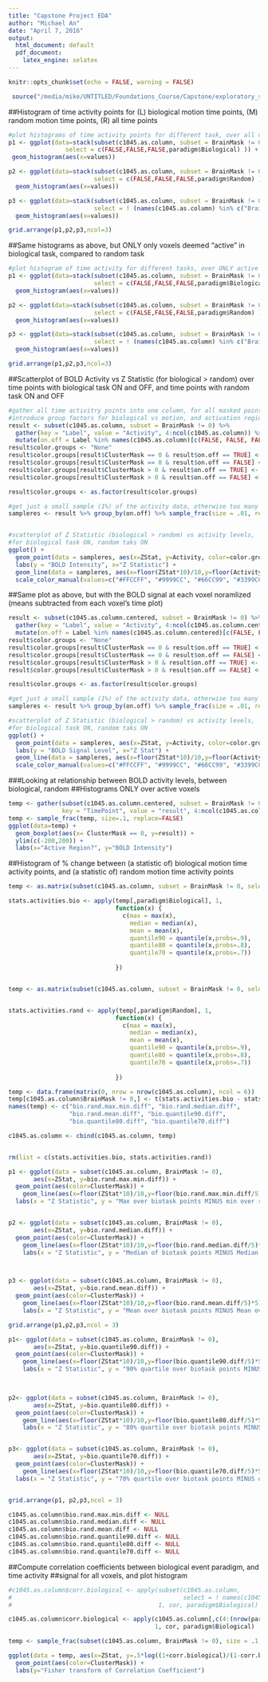 ```yaml
---
title: "Capstone Project EDA"
author: "Michael An"
date: "April 7, 2016"
output:
  html_document: default
  pdf_document:
    latex_engine: xelatex
---
```


```r
knitr::opts_chunk$set(echo = FALSE, warning = FALSE)

 source("/media/mike/UNTITLED/Foundations_Course/Capstone/exploratory_script_load.R")

```


##Histogram of time activity points for (L) biological motion time points, (M) random motion time points, (R) all time points
```r

#plot histograms of time activity points for different task, over all voxels
p1 <- ggplot(data=stack(subset(c1045.as.column, subset = BrainMask != 0), 
                select = c(FALSE,FALSE,FALSE,paradigm$Biological) )) +
 geom_histogram(aes(x=values))

p2 <- ggplot(data=stack(subset(c1045.as.column, subset = BrainMask != 0), 
                        select = c(FALSE,FALSE,FALSE,paradigm$Random) )) +
  geom_histogram(aes(x=values))

p3 <- ggplot(data=stack(subset(c1045.as.column, subset = BrainMask != 0), 
                        select = ! (names(c1045.as.column) %in% c("BrainMask", "ZStat", "ClusterMask")) )) +
  geom_histogram(aes(x=values))

grid.arrange(p1,p2,p3,ncol=3)
```



##Same histograms as above, but ONLY only voxels deemed "active" in biological task, compared to random task
```r
#plot histogram of time activity for different tasks, over ONLY active voxels
p1 <- ggplot(data=stack(subset(c1045.as.column, subset = BrainMask != 0 & ClusterMask > 0), 
                        select = c(FALSE,FALSE,FALSE,paradigm$Biological) )) +
  geom_histogram(aes(x=values))

p2 <- ggplot(data=stack(subset(c1045.as.column, subset = BrainMask != 0 & ClusterMask >0 ), 
                        select = c(FALSE,FALSE,FALSE,paradigm$Random) )) +
  geom_histogram(aes(x=values))

p3 <- ggplot(data=stack(subset(c1045.as.column, subset = BrainMask != 0 & ClusterMask > 0), 
                        select = ! (names(c1045.as.column) %in% c("BrainMask", "ZStat", "ClusterMask")) )) +
  geom_histogram(aes(x=values))

grid.arrange(p1,p2,p3,ncol=3)
```


##Scatterplot of BOLD Activity vs Z Statistic (for biological > random) over time points with biological task ON and OFF, and time points with random task ON and OFF
```r
#gather all time activitry points into one column, for all masked points.
#introduce group factors for biological vs motion, and activation region vs. not activated
result <- subset(c1045.as.column, subset = BrainMask != 0) %>%
  gather(key = "Label", value = "Activity", 4:ncol(c1045.as.column)) %>%
  mutate(on.off = Label %in% names(c1045.as.column)[c(FALSE, FALSE, FALSE, paradigm$Biological)])
result$color.groups <- "None"
result$color.groups[result$ClusterMask == 0 & result$on.off == TRUE] <- "1 Biological, Not Active"
result$color.groups[result$ClusterMask == 0 & result$on.off == FALSE] <- "2 Random, Not Active"
result$color.groups[result$ClusterMask > 0 & result$on.off == TRUE] <- "3 Biological, Activated"
result$color.groups[result$ClusterMask > 0 & result$on.off == FALSE] <- "4 Random, Activated"

result$color.groups <- as.factor(result$color.groups)

#get just a small sample (1%) of the activity data, otherwise too many voxels
sampleres <- result %>% group_by(on.off) %>% sample_frac(size = .01, replace = FALSE)


#scatterplot of Z Statistic (biological > random) vs activity levels,
#for biological task ON, random taks ON
ggplot() +
  geom_point(data = sampleres, aes(x=ZStat, y=Activity, color=color.groups)) +
  labs(y = "BOLD Intensity", x="Z Statistic") + 
  geom_line(data = sampleres, aes(x=floor(ZStat*10)/10,y=floor(Activity/5)*5, color = paste("Average over activation = ",on.off)), stat="summary",   fun.y = mean) +
  scale_color_manual(values=c("#FFCCFF", "#9999CC", "#66CC99", "#3399CC", "Red", "Blue"))
```

##Same plot as above, but with the BOLD signal at each voxel noramlized (means subtracted from each voxel's time plot)
```r
result <- subset(c1045.as.column.centered, subset = BrainMask != 0) %>%
  gather(key = "Label", value = "Activity", 4:ncol(c1045.as.column.centered)) %>%
  mutate(on.off = Label %in% names(c1045.as.column.centered)[c(FALSE, FALSE, FALSE, paradigm$Biological)])
result$color.groups <- "None"
result$color.groups[result$ClusterMask == 0 & result$on.off == TRUE] <- "1 Biological, Not Active"
result$color.groups[result$ClusterMask == 0 & result$on.off == FALSE] <- "2 Random, Not Active"
result$color.groups[result$ClusterMask > 0 & result$on.off == TRUE] <- "3 Biological, Activated"
result$color.groups[result$ClusterMask > 0 & result$on.off == FALSE] <- "4 Random, Activated"

result$color.groups <- as.factor(result$color.groups)

#get just a small sample (1%) of the activity data, otherwise too many voxels
sampleres <- result %>% group_by(on.off) %>% sample_frac(size = .01, replace = FALSE)

#scatterplot of Z Statistic (biological > random) vs activity levels,
#for biological task ON, random taks ON
ggplot() +
  geom_point(data = sampleres, aes(x=ZStat, y=Activity, color=color.groups)) +
  labs(y = "BOLD Signal Level", x="Z Stat") + 
  geom_line(data = sampleres, aes(x=floor(ZStat*10)/10,y=floor(Activity/5)*5, color = paste("Average over activation = ",on.off)), stat="summary",   fun.y = mean) +
  scale_color_manual(values=c("#FFCCFF", "#9999CC", "#66CC99", "#3399CC", "Red", "Blue"))
```

###Looking at relationship between BOLD activity levels, between biological, random
##Histograms ONLY over active voxels
```r

temp <- gather(subset(c1045.as.column.centered, subset = BrainMask != 0),
               key = "TimePoint", value = "result", 4:ncol(c1045.as.column.centered))
temp <- sample_frac(temp, size=.1, replace=FALSE)
ggplot(data=temp) +
  geom_boxplot(aes(x= ClusterMask == 0, y=result)) +
  ylim(c(-200,200)) +
  labs(x="Active Region?", y="BOLD Intensity")

```


##Histogram of % change between (a statistic of) biological motion time activity points, and (a statistic of) random motion time activity points
```r

temp <- as.matrix(subset(c1045.as.column, subset = BrainMask != 0, select = ! names(c1045.as.column) %in% c("BrainMask", "ZStat", "ClusterMask", "corr.biological", "bio.rand.max.min.diff")))

stats.activities.bio <- apply(temp[,paradigm$Biological], 1, 
                              function(x) {
                                c(max = max(x),
                                  median = median(x),
                                  mean = mean(x),
                                  quantile90 = quantile(x,probs=.9),
                                  quantile80 = quantile(x,probs=.8),
                                  quantile70 = quantile(x,probs=.7))       
                                
                              })


temp <- as.matrix(subset(c1045.as.column, subset = BrainMask != 0, select = ! names(c1045.as.column) %in% c("BrainMask", "ZStat", "ClusterMask", "corr.biological", "bio.rand.max.min.diff")))


stats.activities.rand <- apply(temp[,paradigm$Random], 1, 
                              function(x) {
                                c(max = max(x),
                                  median = median(x),
                                  mean = mean(x),
                                  quantile90 = quantile(x,probs=.9),
                                  quantile80 = quantile(x,probs=.8),
                                  quantile70 = quantile(x,probs=.7))       
                                
                              })

temp <- data.frame(matrix(0, nrow = nrow(c1045.as.column), ncol = 6))
temp[c1045.as.column$BrainMask != 0,] <- t(stats.activities.bio - stats.activities.rand)
names(temp) <- c("bio.rand.max.min.diff", "bio.rand.median.diff",
                 "bio.rand.mean.diff", "bio.quantile90.diff",
                 "bio.quantile80.diff", "bio.quantile70.diff")

c1045.as.column <- cbind(c1045.as.column, temp)


rm(list = c(stats.activities.bio, stats.activities.rand))

p1 <- ggplot(data = subset(c1045.as.column, BrainMask != 0), 
       aes(x=ZStat, y=bio.rand.max.min.diff)) +
  geom_point(aes(color=ClusterMask)) +
    geom_line(aes(x=floor(ZStat*10)/10,y=floor(bio.rand.max.min.diff/5)*5),stat = "summary", fun.y = mean) +
  labs(x = "Z Statistic", y = "Max over biotask points MINUS min over randtask points")


p2 <- ggplot(data = subset(c1045.as.column, BrainMask != 0), 
       aes(x=ZStat, y=bio.rand.median.diff)) +
  geom_point(aes(color=ClusterMask)) +
    geom_line(aes(x=floor(ZStat*10)/10,y=floor(bio.rand.median.diff/5)*5),stat = "summary", fun.y = mean) +
    labs(x = "Z Statistic", y = "Median of biotask points MINUS Median of randtask points")



p3 <- ggplot(data = subset(c1045.as.column, BrainMask != 0), 
       aes(x=ZStat, y=bio.rand.mean.diff)) +
  geom_point(aes(color=ClusterMask)) +
    geom_line(aes(x=floor(ZStat*10)/10,y=floor(bio.rand.mean.diff/5)*5),stat = "summary", fun.y = mean) +
    labs(x = "Z Statistic", y = "Mean over biotask points MINUS Mean over randtask points")

grid.arrange(p1,p2,p3,ncol = 3)
```

```r
p1<- ggplot(data = subset(c1045.as.column, BrainMask != 0), 
       aes(x=ZStat, y=bio.quantile90.diff)) +
  geom_point(aes(color=ClusterMask)) +
    geom_line(aes(x=floor(ZStat*10)/10,y=floor(bio.quantile90.diff/5)*5),stat = "summary", fun.y = mean) +
    labs(x = "Z Statistic", y = "90% quartile over biotask points MINUS over randtask points")
  


p2<- ggplot(data = subset(c1045.as.column, BrainMask != 0), 
       aes(x=ZStat, y=bio.quantile80.diff)) +
  geom_point(aes(color=ClusterMask)) + 
    geom_line(aes(x=floor(ZStat*10)/10,y=floor(bio.quantile80.diff/5)*5),stat = "summary", fun.y = mean) +
    labs(x = "Z Statistic", y = "80% quartile over biotask points MINUS over randtask points")


p3<- ggplot(data = subset(c1045.as.column, BrainMask != 0), 
       aes(x=ZStat, y=bio.quantile70.diff)) +
  geom_point(aes(color=ClusterMask)) +
    geom_line(aes(x=floor(ZStat*10)/10,y=floor(bio.quantile70.diff/5)*5),stat = "summary", fun.y = mean) +
  labs(x = "Z Statistic", y = "70% quartile over biotask points MINUS over randtask points")


grid.arrange(p1, p2,p3,ncol = 3)

c1045.as.column$bio.rand.max.min.diff <- NULL
c1045.as.column$bio.rand.median.diff <- NULL
c1045.as.column$bio.rand.mean.diff <- NULL
c1045.as.column$bio.rand.quantile90.diff <- NULL
c1045.as.column$bio.rand.quantile80.diff <- NULL
c1045.as.column$bio.rand.quantile70.diff <- NULL

```

##Compute correlation coefficients between biological event paradigm, and time activity
##signal for all voxels, and plot histogram

```r
#c1045.as.column$corr.biological <- apply(subset(c1045.as.column, 
#                                                select = ! names(c1045.as.column) %in% c("BrainMask", "ZStat", "ClusterMask", "corr.biological", "bio.rand.max.min.diff")),
#                                         1, cor, paradigm$Biological)

c1045.as.column$corr.biological <- apply(c1045.as.column[,c(4:(nrow(paradigm)+3))],
                                         1, cor, paradigm$Biological)

temp <- sample_frac(subset(c1045.as.column, BrainMask != 0), size = .1, replace = FALSE)

ggplot(data = temp, aes(x=ZStat, y=.5*log((1+corr.biological)/(1-corr.biological)))) +
  geom_point(aes(color=ClusterMask)) +
  labs(y="Fisher transform of Correlation Coefficient")

```


